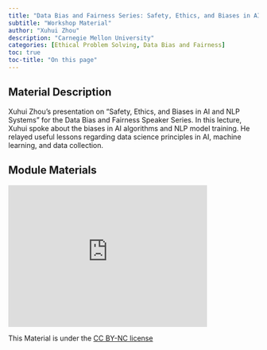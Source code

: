 ```yaml
---
title: "Data Bias and Fairness Series: Safety, Ethics, and Biases in AI and NLP Systems"
subtitle: "Workshop Material"
author: "Xuhui Zhou"
description: "Carnegie Mellon University"
categories: [Ethical Problem Solving, Data Bias and Fairness]
toc: true
toc-title: "On this page"
---
```


## Material Description

Xuhui Zhou's presentation on "Safety, Ethics, and Biases in AI and NLP Systems" for the Data Bias and Fairness Speaker Series. In this lecture, Xuhui spoke about the biases in AI algorithms and NLP model training. He relayed useful lessons regarding data science principles in AI, machine learning, and data collection.

## Module Materials

```{=html}
<iframe id="kmsembed-1_n15hcm2l" width="400" height="285" src="https://mediahub.ku.edu/embed/secure/iframe/entryId/1_n15hcm2l/uiConfId/54254972/st/0" class="kmsembed" allowfullscreen webkitallowfullscreen mozAllowFullScreen allow="autoplay *; fullscreen *; encrypted-media *" referrerPolicy="no-referrer-when-downgrade" sandbox="allow-downloads allow-forms allow-same-origin allow-scripts allow-top-navigation allow-pointer-lock allow-popups allow-modals allow-orientation-lock allow-popups-to-escape-sandbox allow-presentation allow-top-navigation-by-user-activation" frameborder="0" title="Xuhui Zhou - Data Bias and Speaker Series"></iframe>
```

This Material is under the [CC BY-NC license](https://creativecommons.org/licenses/by-nc/4.0/deed.en)
